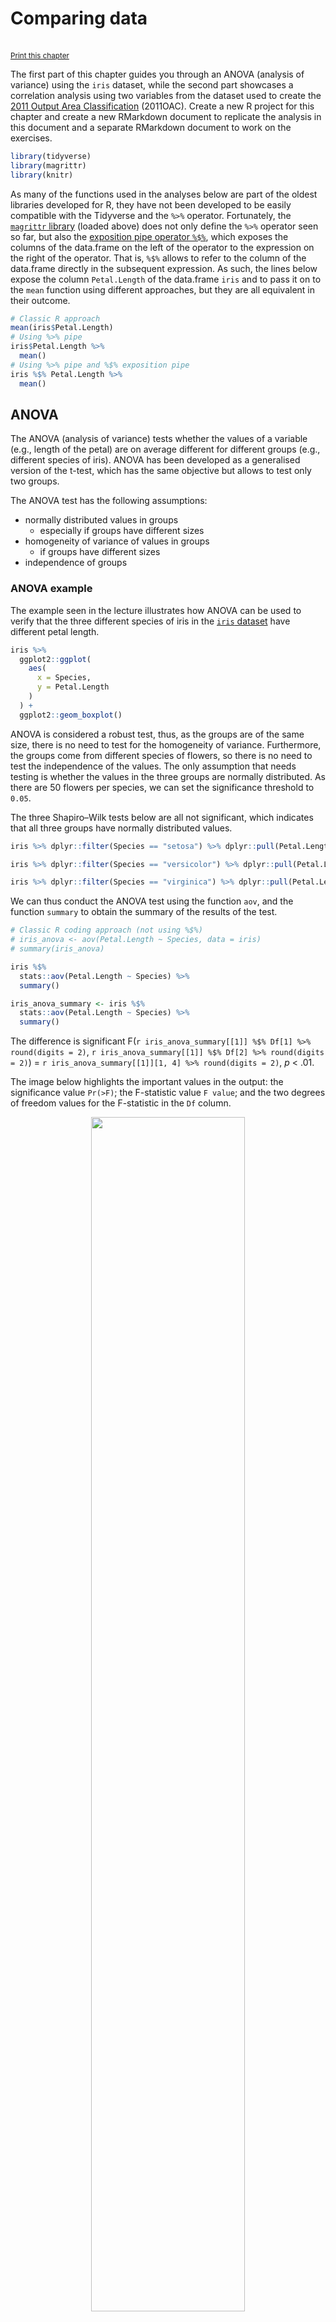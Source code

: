 # Comparing data

<br/><small><a href="javascript:if(window.print)window.print()">Print this chapter</a></small>

The first part of this chapter guides you through an ANOVA (analysis of variance) using the `iris` dataset, while the second part showcases a correlation analysis using two variables from the dataset used to create the [2011 Output Area Classification](https://github.com/geogale/2011OAC) (2011OAC). Create a new R project for this chapter and create a new RMarkdown document to replicate the analysis in this document and a separate RMarkdown document to work on the exercises.

```r
library(tidyverse)
library(magrittr)
library(knitr)
```

As many of the functions used in the analyses below are part of the oldest libraries developed for R, they have not been developed to be easily compatible with the Tidyverse and the `%>%` operator. Fortunately, the [`magrittr` library](https://magrittr.tidyverse.org/index.html) (loaded above) does not only define the `%>%` operator seen so far, but also the [exposition pipe operator `%$%`](https://magrittr.tidyverse.org/reference/exposition.html), which exposes the columns of the data.frame on the left of the operator to the expression on the right of the operator. That is, `%$%` allows to refer to the column of the data.frame directly in the subsequent expression. As such, the lines below expose the column `Petal.Length` of the data.frame `iris` and to pass it on to the `mean` function using different approaches, but they are all equivalent in their outcome.

```r
# Classic R approach
mean(iris$Petal.Length) 
# Using %>% pipe
iris$Petal.Length %>% 
  mean()  
# Using %>% pipe and %$% exposition pipe
iris %$% Petal.Length %>% 
  mean() 
```

## ANOVA

The ANOVA (analysis of variance) tests whether the values of a variable (e.g., length of the petal) are on average different for different groups (e.g., different species of iris). ANOVA has been developed as a generalised version of the t-test, which has the same objective but allows to test only two groups. 

The ANOVA test has the following assumptions:

- normally distributed values in groups
    - especially if groups have different sizes
- homogeneity of variance of values in groups
    - if groups have different sizes
- independence of groups

### ANOVA example

The example seen in the lecture illustrates how ANOVA can be used to verify that the three different species of iris in the [`iris` dataset](https://stat.ethz.ch/R-manual/R-devel/library/datasets/html/iris.html) have different petal length.

```r
iris %>%
  ggplot2::ggplot(
    aes(
      x = Species, 
      y = Petal.Length
    )
  ) +
  ggplot2::geom_boxplot()
```

ANOVA is considered a robust test, thus, as the groups are of the same size, there is no need to test for the homogeneity of variance. Furthermore, the groups come from different species of flowers, so there is no need to test the independence of the values. The only assumption that needs testing is whether the values in the three groups are normally distributed. As there are 50 flowers per species, we can set the significance threshold to `0.05`.

The three Shapiro–Wilk tests below are all not significant, which indicates that all three groups have normally distributed values.

```r
iris %>% dplyr::filter(Species == "setosa") %>% dplyr::pull(Petal.Length) %>% stats::shapiro.test()

iris %>% dplyr::filter(Species == "versicolor") %>% dplyr::pull(Petal.Length) %>% stats::shapiro.test()

iris %>% dplyr::filter(Species == "virginica") %>% dplyr::pull(Petal.Length) %>% stats::shapiro.test()
```

We can thus conduct the ANOVA test using the function `aov`, and the function `summary` to obtain the summary of the results of the test.

```r
# Classic R coding approach (not using %$%)
# iris_anova <- aov(Petal.Length ~ Species, data = iris)
# summary(iris_anova)

iris %$%
  stats::aov(Petal.Length ~ Species) %>%
  summary()
```

```r
iris_anova_summary <- iris %$%
  stats::aov(Petal.Length ~ Species) %>%
  summary()
```

The difference is significant F(`r iris_anova_summary[[1]] %$% Df[1] %>% round(digits = 2)`, `r iris_anova_summary[[1]] %$% Df[2] %>% round(digits = 2)`) = `r iris_anova_summary[[1]][1, 4] %>% round(digits = 2)`, *p* < .01. 

The image below highlights the important values in the output: the significance value `Pr(>F)`; the F-statistic value `F value`; and the two degrees of freedom values for the F-statistic in the `Df` column.

<center>
![](images/ANOVA_output_annotated.png){width=70%}
</center>


## Exercise 314.1

```r
leicester_2011OAC <- readr::read_csv(paste0(Sys.getenv("RGDS_HOME"), "/data/", "2011_OAC_Raw_uVariables_Leicester.csv"))
```

**Question 314.1.1:** Load the `2011_OAC_Raw_uVariables_Leicester.csv` dataset. Check whether the values of mean age (`u020`) are normally distributed, and whether they can be transformed to a normally distributed set using logarithmic or inverse hyperbolic sine functions.

**Question 314.1.2:** Check whether the values of mean age (`u020`) are normally distributed when looking at the different 2011OAC supergroups separately. Check whether they can be transformed to a normally distributed set using logarithmic or inverse hyperbolic sine functions.

**Question 314.1.3:** Is the distribution of mean age (`u020`) different in different 2011OAC supergroups in Leicester?


## Correlation

The term **correlation** is used to refer to a series of a standardised measures of covariance, which can be used to statistically assess whether two variables are related or not. 

Furthermore, if two variables are related, such measures can identify whether they are:

- positively related: 
  - entities with *high values* in one tend to have *high values* in the other;
  - entities with *low values* in one tend to have *low values* in the other;
- negatively: 
  - entities with *high values* in one tend to have *low values* in the other;
  - entities with *low values* in one tend to have *high values* in the other.


Correlation can be calculated in many ways, but there are three approaches which are by far the most common. They all start from the null hypothesis that there is no relationship between the variables. Thus, if the p-value is above a pre-defined significance threshold, the null hypothesis is rejected, and the conclusion is that there is a relationship between the two variables. 

If the test is significant is the case:

- a **positive** correlation value indicates a positive relationship;
- a **negative** correlation value indicates a negative relationship;
- the **square** of the correlation value can be taken as an indication of the percentage of shared variance between the two variables.

However, each one has different assumptions about the variables' distribution and thus implements the same general ideal measure in a different way:

- if two variables are **normally distributed**: 
  - *Pearson's r*;
- if two variables are **not normally distributed**:
  - if there are **no ties among values**:
    - *Spearman’s rho*;
  - if there are **ties among values**:
    - *Kendall’s tau*.

### Correlation analysis example

When studying how people live in cities, a number of questions might arise about where the live and how the move around the city. For instance, looking at a map of Leicester, it is clear that (has in many English cities) there seems to be a very high concentration of flats in the city centre. At the same time, there seems to be almost no flats at all in the suburbs. This might led us to ask: *"do households living in flats (and thus mostly in the city centre) own the same amount of cars as households living in the city center?"*

That could be due to many reasons. As the suburbs in England are largely residential, whereas most working places are located in the city centre. As such people living in flats might be more likely to walk or cycle to work, or commute using public transportation within the city or to other cities. City centres usually afford less spaces for parking. Many flats are rented to students, who might be less likely to own a car. The list could continue, but these are still hypothesis based on a certain (probably biased) view of the city. Can we use data analysis to explore whether there is any ground to such an hypothesis?

```r
ifelse(!dir.exists(file.path(Sys.getenv("RGDS_HOME"), "tmp")), dir.create(file.path(Sys.getenv("RGDS_HOME"), "tmp")), FALSE)

if (!dir.exists(file.path("./tmp", "E06000016"))) {
  unzip(paste0(Sys.getenv("RGDS_HOME"), "/data/", "e06000016.zip"), exdir = "tmp")
}

library(sf)
leic_2011OAC_shp <- 
  sf::read_sf("tmp/E06000016/E06000016_Leicester.shp")

library(tmap)
leic_2011OAC_shp %>%
  dplyr::left_join(
    leicester_2011OAC,
    by = c("oa_code" = "OA11CD")
  ) %>%
  dplyr::mutate(perc_flats = (u089/Total_Dwellings)*100) %>%
  tmap::tm_shape() +
  tmap::tm_polygons(
    "perc_flats",
    title = "Percentage\nof flats",
    palette = "viridis",
    legend.show = TRUE,
    border.alpha = 0
  ) +
  tmap::tm_layout(
    #bg.color = "#EBE3E1",
    frame = FALSE,
    legend.title.size=1,
    legend.text.size = 0.5,
    legend.position = c("left","bottom")
  ) +
  tmap::tm_credits(
    "Source: CDRC 2011 OAC Geodata Pack by the ESRC Consumer\nDataResearch Centre; Contains National Statistics data Crown\ncopyright and database right 2015; Contains Ordnance Survey\ndata Crown copyright and database right 2015",
    size = 0.3,
    position = c("right", "bottom")
  )

unlink("tmp/E06000016", recursive = TRUE)
if(length(list.files(path = "./tmp", include.dirs = TRUE)) == 0){
  unlink("tmp", recursive = TRUE)
}
```

If you want to replicate the map above, you can download the 
[Census Residential Data Pack 2011 for Leicester](https://data.cdrc.ac.uk/system/files/Census_Residential_Data_Pack_2011/Census_Residential_Data_Pack_2011_E06000016.zip) from the [Consumer Data Research Centre](https://data.cdrc.ac.uk/) (requires to set up an account) and use the code below after having unzipped the downloaded file. The next semester's module [GY7707 Geospatial Data Analytics](https://le.ac.uk/modules/2022/gy7707) will cover spatial data handling, analysis and mapping in R in detail.

```r
# Load the shapefile data
# using the library sf
# https://r-spatial.github.io/sf/
library(sf)
leic_2011OAC_shp <- 
  sf::read_sf("data/Census_Residential_Data_Pack_2011/Local_Authority_Districts/E06000016/shapefiles/E06000016.shp")

# Create the map 
# using the library tmap
# https://r-tmap.github.io/tmap/
library(tmap)
leic_2011OAC_shp %>%
  # Join shapefile and 2011 OAC data
  dplyr::left_join(
    leicester_2011OAC,
    by = c("oa_code" = "OA11CD")
  ) %>%
  # Calculate percentages
  dplyr::mutate(perc_flats = (u089/Total_Dwellings)*100) %>%
  # Create the map
  tmap::tm_shape() +
  # Define the choropleth aesthetic
  tmap::tm_polygons(
    "perc_flats",
    title = "Percentage\nof flats",
    palette = "viridis",
    legend.show = TRUE,
    border.alpha = 0
  ) +
  # Define the layout
  tmap::tm_layout(
    frame = FALSE,
    legend.title.size=1,
    legend.text.size = 0.5,
    legend.position = c("left","bottom")
  ) +
  # Don't forget the appropriate attribution
  tmap::tm_credits(
    "Source: CDRC 2011 OAC Geodata Pack by the ESRC Consumer\nDataResearch Centre; Contains National Statistics data Crown\ncopyright and database right 2015; Contains Ordnance Survey\ndata Crown copyright and database right 2015",
    size = 0.3,
    position = c("right", "bottom")
  )
```

The dataset used to create the [2011 Output Area Classification](https://github.com/geogale/2011OAC) (2011OAC) contains two variables that might help explore this issue. These data are not very current anymore, and they are not they values we might collect if we were to conduct a fresh survey for this specific study. However, they can still provide some insight.

- `u089`: count of flats per Output Area (OA). The statistical unit for this variable is `Household_Spaces`. As OAs vary in size and composition, we can use `Total_Household_Spaces` to calculate the percentage of flats per OA, which is a more stable measure.
  - `perc_flats = (u089 / Total_Household_Spaces) * 100`
- `u118`: 2 or more cars or vans in household. The statistical unit for this variable is `Household`. As OAs vary in size and composition, we can use `Total_Households` to calculate the percentage of households per OA with 2 or more cars or vans, which is a more stable measure.
  - `perc_2ormore_cars = (u118 / Total_Households) * 100`

The process of transforming variables to be within a certain range (such as a percentage, thus using a `[0..100]` range, or a `[0..1]` range) is commonly referred to as **normalisation**. The process of transforming a variable to have mean zero and standard deviation one (z-scores) is commonly referred to as **standardisation**. However, note that these terms are sometime used interchangably.

```r
flats_and_cars <-
  leicester_2011OAC %>%
  dplyr::mutate(
    perc_flats = (u089 / Total_Household_Spaces) * 100,
    perc_2ormore_cars = (u118 / Total_Households) * 100
  ) %>%
  dplyr::select(
    OA11CD, supgrpname, supgrpcode,
    perc_flats, perc_2ormore_cars
  )
```

Plotting the two variables together in a scatterplot reveals a pattern. Indeed, a very low percentage of households living in flats own two or more cars. However, the proportion of households owning two or more cars who live in the suburbs seem to span almost throughout the whole range, from zero to 80%. That seems to indicate some level of negative relationship, but the picture is clearly far less clear-cut as we might have initially assumed. The initial assumption about car ownership for households living in flats seems to hold, but we probably didn't consider the situation in the suburbs with sufficient care.

```r
flats_and_cars %>%
  ggplot2::ggplot(aes(x = perc_flats, y = perc_2ormore_cars)) +
  ggplot2::geom_point(aes(color = supgrpname)) +
  ggplot2::scale_color_manual(values = c("#377eb8", "#e41a1c", "#f781bf", "#ffff33", "#ff7f00", "#984ea3", "#a65628")) +
  ggplot2::theme_bw()
```

The first step in establishing whether there is a relationship between the two variables is to assess whether they are normally distributed, and thus which correlation test we should use for the analysis. The scatterplot already seem to suggest that the variables are rather skewed. 

As there are `r leicester_2011OAC %>% tally() %>% pull(n)` OAs in Leicester, we can set the significance threshold to `0.01`. The results of the `stats::shapiro.test` functions below show that neither of the two variables are normally distributed. Transforming the variables using the *inverse hyperbolic sine* still does not result in normally distributed variables. Thus, we should discard *Pearson's r* as an option to explore the correlation between the two variables.

```r
flats_and_cars %>%
  dplyr::select(perc_flats, perc_2ormore_cars) %>%
  dplyr::mutate(
    ihs_perc_flats = asinh(perc_flats),
    ihs_perc_2omcars = asinh(perc_2ormore_cars)
  ) %>%
  pastecs::stat.desc(basic = FALSE, desc = FALSE, norm = TRUE) %>%
  knitr::kable()
```

The next step is to assess whether there are ties among the values in the two variables. The code below fist counts the number of cases per value. Then it counts the number of values for which the number of cases is greater than one.

```r
ties_perc_flats <-
  flats_and_cars %>%
  dplyr::count(perc_flats) %>%
  dplyr::filter(n > 1) %>% 
  # Specify wt = n() to count rows
  # otherwise n is taken as weight
  dplyr::count(wt = n()) %>%
  dplyr::pull(n)

ties_perc_2ormore_cars <-
  flats_and_cars %>%
  dplyr::count(perc_2ormore_cars) %>%
  dplyr::filter(n > 1) %>% 
  # Specify wt = n() to count rows
  # otherwise n is taken as weight
  dplyr::count(wt = n()) %>%
  dplyr::pull(n)
```

The variable `perc_flats` has `r as.integer(ties_perc_flats)` values with ties and `perc_2ormore_cars` has `r as.integer(ties_perc_2ormore_cars)`  values with ties. As such, using *Spearman's rho* is not advisable and *Kendall's tau* should be used. As above, we can set the significance threshold to `0.01`.

Finally, we can run the `stats::cor.test` function to assess the relationship between the two variables. The code below saves the results of the test to a variable. This afford to subsequent actions. First, we can show the full results by simply invoking the name of the variable (term used in the programming-related meaning here) in the final line of the code. Second, we can extract and square the estimate value in RMarkdwon in the following paragraph, to show the percentage of shared variace.

```r
flats_and_cars_corKendall <-
  flats_and_cars %$%
  stats::cor.test(
    perc_flats, perc_2ormore_cars, 
    method = "kendall"
  )

flats_and_cars_corKendall
```

```{}
The percentage of flats and the percentage of households 
owning 2 or more cars or vans per OA in the city of Leicester 
are negative related, as the relationship is significant 
(`p-value < 0.01`) and the correlation value is negative 
(`tau =` `r flats_and_cars_corKendall$estimate %>% 
round(digits = 2)`). The two variables share `r 
((flats_and_cars_corKendall$estimate ^ 2) * 100) %>% 
round(digits = 1)`% of variance. We can thus conclude 
that there is significant but very weak relationship 
between the two variables.
```

The percentage of flats and the percentage of households owning 2 or more cars or vans per OA in the city of Leicester are negative related, as the relationship is significant (`p-value < 0.01`) and the correlation value is negative (`tau =` `r flats_and_cars_corKendall$estimate %>% round(digits = 2)`). The two variables share `r ((flats_and_cars_corKendall$estimate ^ 2) * 100) %>% round(digits = 1)`% of variance. We can thus conclude that there is significant but very weak relationship between the two variables.

## Exercise 314.2

**Question 314.2.1:** As mentioned above, when discussing movement in cities, there is an assumption that people living in the city centre live in flats and work or cycle to work, whereas people living in the suburbs live in whole houses and commute via car. Study the correlation between the presence of flats (`u089`) and people commuting to work on foot, bicycle or other similar means (`u122`) in the same OAs. Consider whether the values might need to be normalised or otherwised transformed before starting the testing procedure. 

**Question 314.2.2:** Another interesting issue to explore is the relationship between car ownership and the use of public transport. Study the correlation between the presence of households owning 2 or more cars or vans (`u118`) and people commuting to work via public transport (`u120`) or on foot, bicycle or other similar means (`u122`) in the same OAs. Consider whether the values might need to be normalised or otherwised transformed before starting the testing procedure. 


---

<small>by [Stefano De Sabbata](https://sdesabbata.github.io/) -- text licensed under the [CC BY-SA 4.0](https://creativecommons.org/licenses/by-sa/4.0/), contains public sector information licensed under the [Open Government Licence v3.0](http://www.nationalarchives.gov.uk/doc/open-government-licence), code licensed under the [GNU GPL v3.0](https://www.gnu.org/licenses/gpl-3.0.html).</small>